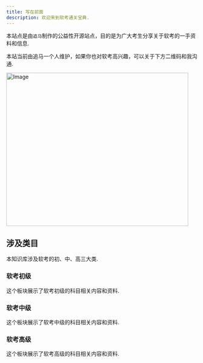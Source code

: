```yaml
---
title: 写在前面
description: 欢迎来到软考通关宝典.
---
```


本站点是由`追马`制作的公益性开源站点，目的是为广大考生分享关于软考的一手资料和信息.

<Callout>

本站当前由追马一个人维护，如果你也对软考高兴趣，可以关于下方二维码和我沟通.

</Callout>

<Image src="/wechat.jpg" width="480" height="404" alt="Image" priority={true} />

## 涉及类目

本知识库涉及软考的初、中、高三大类.

<div className="grid sm:grid-cols-2 gap-4 mt-6">

<Card href="/docs/low-level" disabled>

### 软考初级

这个板块展示了软考初级的科目相关内容和资料.

</Card>

<Card href="/docs/mid-level" disabled>

### 软考中级

这个板块展示了软考中级的科目相关内容和资料.

</Card>

<Card href="/docs/high-level" disabled>

### 软考高级

这个板块展示了软考高级的科目相关内容和资料.

</Card>

</div>
